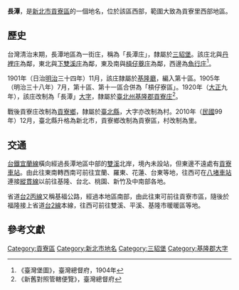 {{noteTA
|1 = zh-cn:庄; zh-hk:庄; zh-tw:庄;
}}
'''長潭'''，是[[新北市|新北市]][[貢寮區|貢寮區]]的一個地名，位於該區西部，範圍大致為貢寮里西部地區。

==歷史==
台灣清治末期，長潭地區為一街庄，稱為「長潭庄」，隸屬於[[三貂堡|三貂堡]]。該庄北與[[丹裡庄|丹裡庄]]為鄰，東北與[[下雙溪_(新北市)|下雙溪庄]]為鄰，東及南與[[槓仔藔庄|槓仔藔庄]]為鄰，西邊為[[魚行庄|魚行庄]]<ref>《臺灣堡圖》，臺灣總督府，1904年</ref>。

1901年（日治[[明治|明治]]三十四年）11月，該庄隸屬於[[基隆廳|基隆廳]]，編入第十區。1905年（明治三十八年）7月，第十區、第十一區合併為「槓仔寮區」。1920年（[[大正|大正]]九年），該庄改制為「長潭」[[大字|大字]]，隸屬於[[臺北州|臺北州]][[基隆郡|基隆郡]][[貢寮庄|貢寮庄]]<ref>《新舊對照管轄便覽》，臺灣總督府</ref>。

戰後貢寮庄改制為[[貢寮鄉|貢寮鄉]]，隸屬於[[臺北縣|臺北縣]]，大字亦改制為村。2010年（[[中華民國|民國]]99年）12月，臺北縣升格為新北市，貢寮鄉改制為貢寮區，村改制為里。

==交通==
[[台鐵|台鐵]][[宜蘭線|宜蘭線]]橫向經過長潭地區中部的[[雙溪_(新北市)|雙溪]]北岸，境內未設站，但東邊不遠處有[[貢寮車站|貢寮車站]]。由此往東南轉西南可前往宜蘭、羅東、花蓮、台東等地，往西可在[[八堵車站|八堵車站]]連接[[縱貫線_(北段)|縱貫線]]以前往基隆、台北、桃園、新竹及中南部各地。

省道[[台2丙線|台2丙線]]又稱基福公路，經過本地區南部，由此往東可前往貢寮市區，隨後於福隆接上省道[[台2線|台2線]]本線，往西可前往雙溪、平溪、基隆市暖暖區等地。

==參考文獻==
{{reflist}}

{{基隆郡}}

[[Category:貢寮區|Category:貢寮區]]
[[Category:新北市地名|Category:新北市地名]]
[[Category:三貂堡|Category:三貂堡]]
[[Category:基隆郡大字|Category:基隆郡大字]]